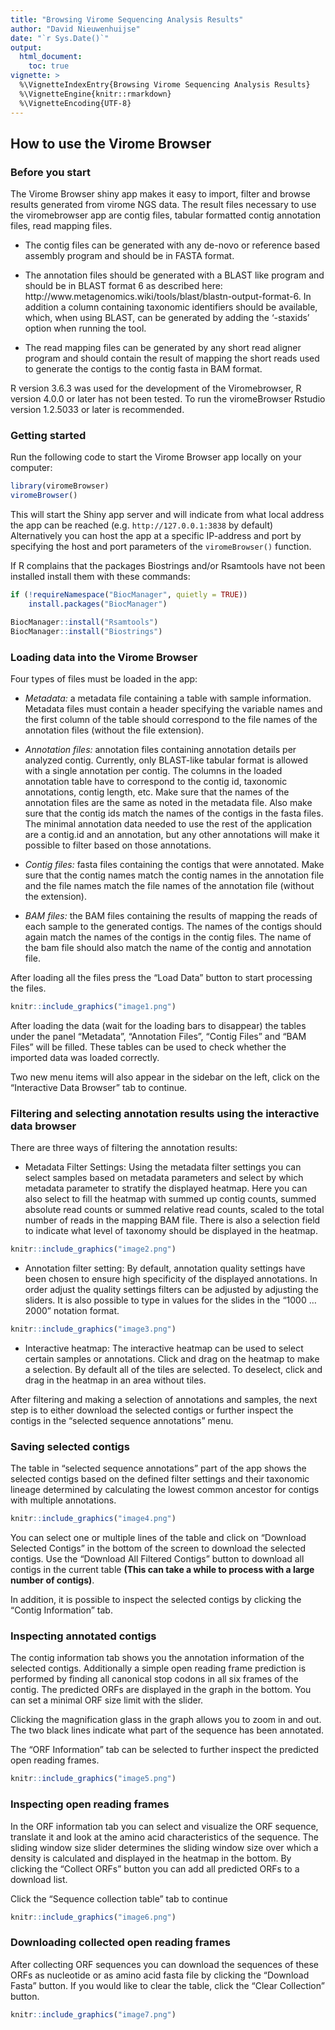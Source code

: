 ---
title: "Browsing Virome Sequencing Analysis Results"
author: "David Nieuwenhuijse"
date: "`r Sys.Date()`"
output:
  html_document:
    toc: true
vignette: >
  %\VignetteIndexEntry{Browsing Virome Sequencing Analysis Results}
  %\VignetteEngine{knitr::rmarkdown}
  %\VignetteEncoding{UTF-8}
---

## How to use the Virome Browser

### Before you start
The Virome Browser shiny app makes it easy to import, filter and browse results generated from virome NGS data. The result files necessary to use the viromebrowser app are contig files, tabular formatted contig annotation files, read mapping files.

- The contig files can be generated with any de-novo or reference based assembly program and should be in FASTA format. 

- The annotation files should be generated with a BLAST like program and should be in BLAST format 6 as described here: http://www.metagenomics.wiki/tools/blast/blastn-output-format-6. In addition a column containing taxonomic identifiers should be available, which, when using BLAST, can be generated by adding the '-staxids' option when running the tool.

- The read mapping files can be generated by any short read aligner program and should contain the result of mapping the short reads used to generate the contigs to the contig fasta in BAM format.

R version 3.6.3 was used for the development of the Viromebrowser, R version 4.0.0 or later has not been tested. To run the viromeBrowser Rstudio version 1.2.5033 or later is recommended.

### Getting started

Run the following code to start the Virome Browser app locally on your computer:

```{r, eval=FALSE}
library(viromeBrowser)
viromeBrowser()
```

This will start the Shiny app server and will indicate from what local address the app can be reached (e.g. `http://127.0.0.1:3838` by default)
Alternatively you can host the app at a specific IP-address and port by specifying the host and port parameters of the `viromeBrowser()` function.

If R complains that the packages Biostrings and/or Rsamtools have not been installed install them with these commands:
```{r, eval=FALSE}
if (!requireNamespace("BiocManager", quietly = TRUE))
    install.packages("BiocManager")

BiocManager::install("Rsamtools")
BiocManager::install("Biostrings")
```

### Loading data into the Virome Browser

Four types of files must be loaded in the app:

- _Metadata:_ a metadata file containing a table with sample information. Metadata files must contain a header specifying the variable names and the first column of the table should correspond to the file names of the annotation files (without the file extension).

- _Annotation files:_ annotation files containing annotation details per analyzed contig. Currently, only BLAST-like tabular format is allowed with a single annotation per contig. The columns in the loaded annotation table have to correspond to the contig id, taxonomic annotations, contig length, etc. Make sure that the names of the annotation files are the same as noted in the metadata file. Also make sure that the contig ids match the names of the contigs in the fasta files. The minimal annotation data needed to use the rest of the application are a contig.id and an annotation, but any other annotations will make it possible to filter based on those annotations.

- _Contig files:_ fasta files containing the contigs that were annotated. Make sure that the contig names match the contig names in the annotation file and the file names match the file names of the annotation file (without the extension).

- _BAM files:_ the BAM files containing the results of mapping the reads of each sample to the generated contigs. The names of the contigs should again match the names of the contigs in the contig files. The name of the bam file should also match the name of the contig and annotation file.

After loading all the files press the "Load Data" button to start processing the files.

```{r, out.width = "680px", echo=FALSE}
knitr::include_graphics("image1.png")
```

After loading the data (wait for the loading bars to disappear) the tables under the panel "Metadata", "Annotation Files", "Contig Files" and "BAM Files" will be filled. These tables can be used to check whether the imported data was loaded correctly.

Two new menu items will also appear in the sidebar on the left, click on the "Interactive Data Browser" tab to continue.

### Filtering and selecting annotation results using the interactive data browser

There are three ways of filtering the annotation results:

- Metadata Filter Settings: Using the metadata filter settings you can select samples based on metadata parameters and select by which metadata parameter to stratify the displayed heatmap. Here you can also select to fill the heatmap with summed up contig counts, summed absolute read counts or summed relative read counts, scaled to the total number of reads in the mapping BAM file. There is also a selection field to indicate what level of taxonomy should be displayed in the heatmap.

```{r, out.width = "680px", echo=FALSE}
knitr::include_graphics("image2.png")
```

- Annotation filter setting: By default, annotation quality settings have been chosen to ensure high specificity of the displayed annotations. In order adjust the quality settings filters can be adjusted by adjusting the sliders. It is also possible to type in values for the slides in the "1000 ... 2000" notation format.

```{r, out.width = "680px", echo=FALSE}
knitr::include_graphics("image3.png")
```

- Interactive heatmap: The interactive heatmap can be used to select certain samples or annotations. Click and drag on the heatmap to make a selection. By default all of the tiles are selected. To deselect, click and drag in the heatmap in an area without tiles.

After filtering and making a selection of annotations and samples, the next step is to either download the selected contigs or further inspect the contigs in the "selected sequence annotations" menu.

### Saving selected contigs

The table in "selected sequence annotations" part of the app shows the selected contigs based on the defined filter settings and their taxonomic lineage determined by calculating the lowest common ancestor for contigs with multiple annotations.

```{r, out.width = "680px", echo=FALSE}
knitr::include_graphics("image4.png")
```

You can select one or multiple lines of the table and click on "Download Selected Contigs" in the bottom of the screen to download the selected contigs. Use the "Download All Filtered Contigs" button to download all contigs in the current table __(This can take a while to process with a large number of contigs)__.

In addition, it is possible to inspect the selected contigs by clicking the "Contig Information" tab.

### Inspecting annotated contigs

The contig information tab shows you the annotation information of the selected contigs. Additionally a simple open reading frame prediction is performed by finding all canonical stop codons in all six frames of the contig. The predicted ORFs are displayed in the graph in the bottom. You can set a minimal ORF size limit with the slider.

Clicking the magnification glass in the graph allows you to zoom in and out. The two black lines indicate what part of the sequence has been annotated.

The "ORF Information" tab can be selected to further inspect the predicted open reading frames.

```{r, out.width = "680px", echo=FALSE}
knitr::include_graphics("image5.png")
```

### Inspecting open reading frames

In the ORF information tab you can select and visualize the ORF sequence, translate it and look at the amino acid characteristics of the sequence. The sliding window size slider determines the sliding window size over which a density is calculated and displayed in the heatmap in the bottom. By clicking the "Collect ORFs" button you can add all predicted ORFs to a download list.

Click the "Sequence collection table" tab to continue

```{r, out.width = "680px", echo=FALSE}
knitr::include_graphics("image6.png")
```

### Downloading collected open reading frames

After collecting ORF sequences you can download the sequences of these ORFs as nucleotide or as amino acid fasta file by clicking the "Download Fasta" button. If you would like to clear the table, click the "Clear Collection" button.

```{r, out.width = "680px", echo=FALSE}
knitr::include_graphics("image7.png")
```

